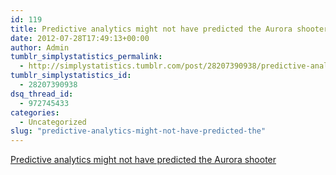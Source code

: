 ```yaml
---
id: 119
title: Predictive analytics might not have predicted the Aurora shooter
date: 2012-07-28T17:49:13+00:00
author: Admin
tumblr_simplystatistics_permalink:
  - http://simplystatistics.tumblr.com/post/28207390938/predictive-analytics-might-not-have-predicted-the
tumblr_simplystatistics_id:
  - 28207390938
dsq_thread_id:
  - 972745433
categories:
  - Uncategorized
slug: "predictive-analytics-might-not-have-predicted-the"
---
```

[Predictive analytics might not have predicted the Aurora shooter](http://blogs.computerworld.com/business-intelligenceanalytics/20749/could-data-mining-stop-mass-murderers)
